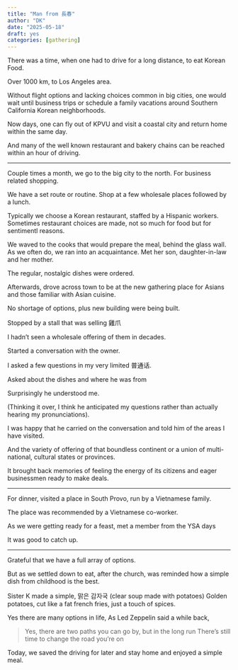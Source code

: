 ```yaml
---
title: "Man from 長春"
author: "DK"
date: "2025-05-18"
draft: yes
categories: [gathering]
---
```


There was a time, when one had to drive for a long distance, to eat Korean Food.

Over 1000 km, to Los Angeles area.

Without flight options and lacking choices common in big cities, one would wait until business trips or schedule a family vacations around Southern California Korean neighborhoods.

Now days, one can fly out of KPVU and visit a coastal city and return home within the same day.

And many of the well known restaurant and bakery chains can be reached within an hour of driving.

---

Couple times a month, we go to the big city to the north.
For business related shopping.

We have a set route or routine.
Shop at a few wholesale places followed by a lunch.

Typically we choose a Korean restaurant, staffed by a Hispanic workers.
Sometimes restaurant choices are made, not so much for food but for sentimentl reasons.

We waved to the cooks that would prepare the meal, behind the glass wall.
As we often do, we ran into an acquaintance.
Met her son, daughter-in-law and her mother.

The regular, nostalgic dishes were ordered.

Afterwards, drove across town to be at the new gathering place for Asians and those familiar with Asian cuisine.

No shortage of options, plus new building were being built.

Stopped by a stall that was selling 雞爪

I hadn't seen a wholesale offering of them in decades.

Started a conversation with the owner.

I asked a few questions in my very limited 普通话.

Asked about the dishes and where he was from

Surprisingly he understood me.

(Thinking it over, I think he anticipated my questions rather than actually hearing my pronunciations).

I was happy that he carried on the conversation and told him of the areas I have visited.

And the variety of offering of that boundless continent or a union of multi-national, cultural states or provinces.

It brought back memories of feeling the energy of its citizens and eager businessmen ready to make deals.

---

For dinner, visited a place in South Provo, run by a Vietnamese family.

The place was recommended by a Vietnamese co-worker.

As we were getting ready for a feast, met a member from the YSA days

It was good to catch up.

---

Grateful that we have a full array of options.

But as we settled down to eat, after the church, was reminded how a simple dish from childhood is the best.

Sister K made a simple, 맑은 감자국 (clear soup made with potatoes)
Golden potatoes, cut like a fat french fries, just a touch of spices.

Yes there are many options in life,
As Led Zeppelin said a while back,

> Yes, there are two paths you can go by, but in the long run
There's still time to change the road you're on

Today, we saved the driving for later and stay home and enjoyed a simple meal.
